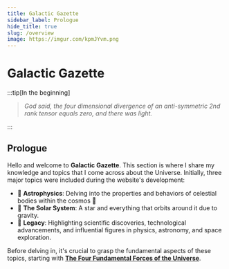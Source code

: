 ```yaml
---
title: Galactic Gazette
sidebar_label: Prologue
hide_title: true
slug: /overview
image: https://imgur.com/kpmJYvm.png
---
```


# Galactic Gazette 


:::tip[In the beginning]

> _God said, the four dimensional divergence of an anti-symmetric 2nd rank tensor equals zero, and there was light._

:::


## Prologue

Hello and welcome to **Galactic Gazette**. This section is where I share my knowledge and topics that I come across about the Universe. Initially, three major topics were included during the website's development:

- 🚀 **Astrophysics**: Delving into the properties and behaviors of celestial bodies within the cosmos 🔭
- 🚀 **The Solar System**: A star and everything that orbits around it due to gravity.
- 🚀 **Legacy**: Highlighting scientific discoveries, technological advancements, and influential figures in physics, astronomy, and space exploration.

Before delving in, it's crucial to grasp the fundamental aspects of these topics, starting with [**The Four Fundamental Forces of the Universe**](./may-the-force.mdx).


